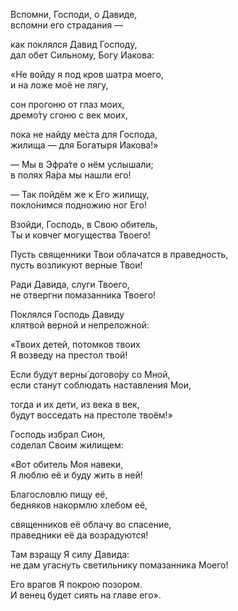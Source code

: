 Вспомни, Господи, о Давиде,  
вспомни его страдания —

как поклялся Давид Господу,  
дал обет Сильному, Богу Иакова:

«Не войду я под кров шатра моего,  
и на ложе моё не лягу,

сон прогоню от глаз моих,  
дремо́ту сгоню с век моих,

пока не найду ме́ста для Господа,  
жилища — для Богатыря Иакова!»

— Мы в Эфра́те о нём услышали;  
в полях Яа́ра мы нашли его!

— Так пойдём же к Его жилищу,  
покло́нимся подножию ног Его!

Взойди, Господь, в Свою обитель,  
Ты и ковчег могущества Твоего!

Пусть священники Твои облачатся в праведность,  
пусть возликуют верные Твои!

Ради Давида, слуги Твоего,  
не отвергни помазанника Твоего!

Поклялся Господь Давиду  
клятвой верной и непреложной:

«Твоих детей, потомков твоих  
Я возведу на престол твой!

Если будут верны́ догово́ру со Мной,  
если станут соблюдать наставления Мои,

тогда и их дети, из века в век,  
будут восседать на престоле твоём!»

Господь избрал Сион,  
соделал Своим жилищем:

«Вот обитель Моя навеки,  
Я люблю её и буду жить в ней!

Благословлю пищу её,  
бедняков накормлю хлебом её,

священников её облачу во спасение,  
праведники её да возрадуются!

Там взращу Я силу Давида:  
не дам угаснуть светильнику помазанника Моего!

Его врагов Я покрою позором.  
И венец будет сиять на главе его».
